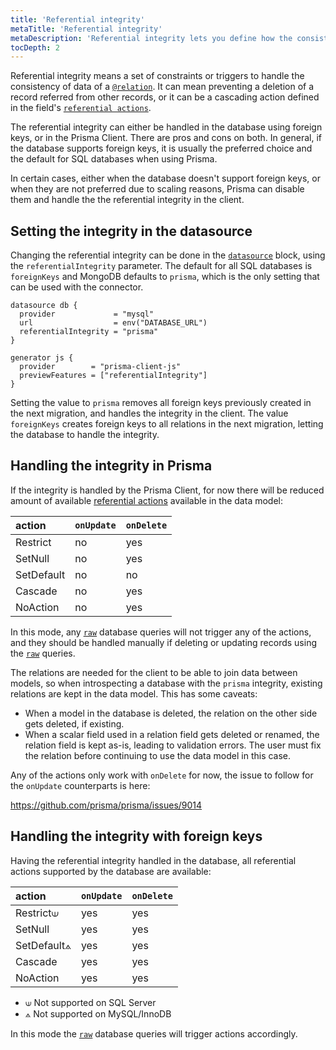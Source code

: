 ```yaml
---
title: 'Referential integrity'
metaTitle: 'Referential integrity'
metaDescription: 'Referential integrity lets you define how the consistency of relations is handled.'
tocDepth: 2
---
```


<TopBlock>

Referential integrity means a set of constraints or triggers to handle the consistency of data of a [`@relation`](/reference/api-reference/prisma-schema-reference#relation). It can mean preventing a deletion of a record referred from other records, or it can be a cascading action defined in the field's [`referential actions`](/concepts/components/prisma-schema/relations/referential-actions). 

The referential integrity can either be handled in the database using foreign keys, or in the Prisma Client. There are pros and cons on both. In general, if the database supports foreign keys, it is usually the preferred choice and the default for SQL databases when using Prisma.

In certain cases, either when the database doesn't support foreign keys, or when they are not preferred due to scaling reasons, Prisma can disable them and handle the the referential integrity in the client.

</TopBlock>

## Setting the integrity in the datasource

Changing the referential integrity can be done in the [`datasource`](/reference/api-reference/prisma-schema-reference#datasource) block, using the `referentialIntegrity` parameter. The default for all SQL databases is `foreignKeys` and MongoDB defaults to `prisma`, which is the only setting that can be used with the connector.

```prisma
datasource db {
  provider             = "mysql"
  url                  = env("DATABASE_URL")
  referentialIntegrity = "prisma"
}

generator js {
  provider        = "prisma-client-js"
  previewFeatures = ["referentialIntegrity"]
}
```

Setting the value to `prisma` removes all foreign keys previously created in the next migration, and handles the integrity in the client. The value `foreignKeys` creates foreign keys to all relations in the next migration, letting the database to handle the integrity.

## Handling the integrity in Prisma

If the integrity is handled by the Prisma Client, for now there will be reduced amount of available [referential actions](/concepts/components/prisma-schema/relations/referential-actions) available in the data model:

| action     | `onUpdate` | `onDelete` |
|:-----------|:-----------|:-----------|
| Restrict   | no         | yes        |
| SetNull    | no         | yes        |
| SetDefault | no         | no         |
| Cascade    | no         | yes        |
| NoAction   | no         | yes        |

In this mode, any [`raw`](https://www.prisma.io/docs/concepts/components/prisma-client/raw-database-access) database queries will not trigger any of the actions, and they should be handled manually if deleting or updating records using the [`raw`](https://www.prisma.io/docs/concepts/components/prisma-client/raw-database-access) queries.

The relations are needed for the client to be able to join data between models, so when introspecting a database with the `prisma` integrity, existing relations are kept in the data model. This has some caveats:

- When a model in the database is deleted, the relation on the other side gets deleted, if existing.
- When a scalar field used in a relation field gets deleted or renamed, the relation field is kept as-is, leading to validation errors. The user must fix the relation before continuing to use the data model in this case.

Any of the actions only work with `onDelete` for now, the issue to follow for the `onUpdate` counterparts is here:

https://github.com/prisma/prisma/issues/9014

## Handling the integrity with foreign keys

Having the referential integrity handled in the database, all referential actions supported by the database are available:

| action      | `onUpdate` | `onDelete` |
|:------------|:-----------|:-----------|
| Restrict⟒   | yes        | yes        |
| SetNull     | yes        | yes        |
| SetDefault⟑ | yes        | yes        |
| Cascade     | yes        | yes        |
| NoAction    | yes        | yes        |

- ⟒ Not supported on SQL Server
- ⟑ Not supported on MySQL/InnoDB

In this mode the [`raw`](https://www.prisma.io/docs/concepts/components/prisma-client/raw-database-access) database queries will trigger actions accordingly.
